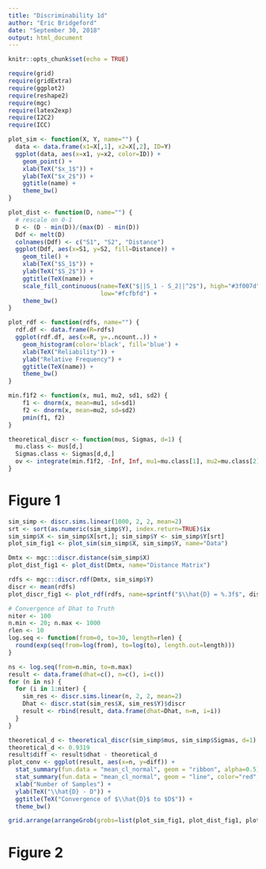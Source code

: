 ```yaml
---
title: "Discriminability 1d"
author: "Eric Bridgeford"
date: "September 30, 2018"
output: html_document
---
```


```r
knitr::opts_chunk$set(echo = TRUE)
```

```r
require(grid)
require(gridExtra)
require(ggplot2)
require(reshape2)
require(mgc)
require(latex2exp)
require(I2C2)
require(ICC)
```

```r
plot_sim <- function(X, Y, name="") {
  data <- data.frame(x1=X[,1], x2=X[,2], ID=Y)
  ggplot(data, aes(x=x1, y=x2, color=ID)) +
    geom_point() +
    xlab(TeX("$x_1$")) +
    ylab(TeX("$x_2$")) +
    ggtitle(name) +
    theme_bw()
}

plot_dist <- function(D, name="") {
  # rescale on 0-1
  D <- (D - min(D))/(max(D) - min(D))
  Ddf <- melt(D)
  colnames(Ddf) <- c("S1", "S2", "Distance")
  ggplot(Ddf, aes(x=S1, y=S2, fill=Distance)) +
    geom_tile() +
    xlab(TeX("$S_1$")) +
    ylab(TeX("$S_2$")) +
    ggtitle(TeX(name)) +
    scale_fill_continuous(name=TeX("$||S_1 - S_2||^2$"), high="#3f007d",
                          low="#fcfbfd") +
    theme_bw()
}

plot_rdf <- function(rdfs, name="") {
  rdf.df <- data.frame(R=rdfs)
  ggplot(rdf.df, aes(x=R, y=..ncount..)) +
    geom_histogram(color='black', fill='blue') +
    xlab(TeX("Reliability")) +
    ylab("Relative Frequency") +
    ggtitle(TeX(name)) +
    theme_bw()
}

min.f1f2 <- function(x, mu1, mu2, sd1, sd2) {
    f1 <- dnorm(x, mean=mu1, sd=sd1)
    f2 <- dnorm(x, mean=mu2, sd=sd2)
    pmin(f1, f2)
}

theoretical_discr <- function(mus, Sigmas, d=1) {
  mu.class <- mus[d,]
  Sigmas.class <- Sigmas[d,d,]
  ov <- integrate(min.f1f2, -Inf, Inf, mu1=mu.class[1], mu2=mu.class[2], sd1=Sigmas.class[1], sd2=Sigmas.class[2])
}
```

# Figure 1

```r
sim_simp <- discr.sims.linear(1000, 2, 2, mean=2)
srt <- sort(as.numeric(sim_simp$Y), index.return=TRUE)$ix
sim_simp$X <- sim_simp$X[srt,]; sim_simp$Y <- sim_simp$Y[srt]
plot_sim_fig1 <- plot_sim(sim_simp$X, sim_simp$Y, name="Data")

Dmtx <- mgc:::discr.distance(sim_simp$X)
plot_dist_fig1 <- plot_dist(Dmtx, name="Distance Matrix")

rdfs <- mgc:::discr.rdf(Dmtx, sim_simp$Y)
discr <- mean(rdfs)
plot_discr_fig1 <- plot_rdf(rdfs, name=sprintf("$\\hat{D} = %.3f$", discr))

# Convergence of Dhat to Truth
niter <- 100
n.min <- 20; n.max <- 1000
rlen <- 10
log.seq <- function(from=0, to=30, length=rlen) {
  round(exp(seq(from=log(from), to=log(to), length.out=length)))
}

ns <- log.seq(from=n.min, to=n.max)
result <- data.frame(dhat=c(), n=c(), i=c())
for (n in ns) {
  for (i in 1:niter) {
    sim_res <- discr.sims.linear(n, 2, 2, mean=2)
    Dhat <- discr.stat(sim_res$X, sim_res$Y)$discr
    result <- rbind(result, data.frame(dhat=Dhat, n=n, i=i))
  }
}

theoretical_d <- theoretical_discr(sim_simp$mus, sim_simp$Sigmas, d=1)
theoretical_d <- 0.9319
result$diff <- result$dhat - theoretical_d
plot_conv <- ggplot(result, aes(x=n, y=diff)) +
  stat_summary(fun.data = "mean_cl_normal", geom = "ribbon", alpha=0.5) +
  stat_summary(fun.data = "mean_cl_normal", geom = "line", color="red", size=2) +
  xlab("Number of Samples") +
  ylab(TeX("\\hat{D} - D")) +
  ggtitle(TeX("Convergence of $\\hat{D}$ to $D$")) +
  theme_bw()
```

```r
grid.arrange(arrangeGrob(grobs=list(plot_sim_fig1, plot_dist_fig1, plot_discr_fig1, plot_conv), widths=c(0.3, 0.4, 0.24, 0.3), nrow=1))
```

# Figure 2

```r

```
